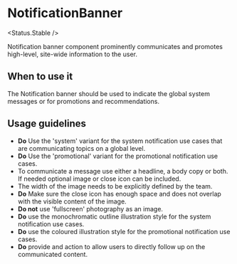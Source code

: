 
# NotificationBanner

<Status.Stable />

<Story id="components-notificationbanner--base" />
<Props />

Notification banner component prominently communicates and promotes high-level, site-wide information to the user.

## When to use it

The Notification banner should be used to indicate the global system messages or for promotions and recommendations.

## Usage guidelines

- **Do** Use the 'system' variant for the system notification use cases that are communicating topics on a global level.
- **Do** Use the 'promotional' variant for the promotional notification use cases.
- To communicate a message use either a headline, a body copy or both. If needed optional image or close icon can be included.
- The width of the image needs to be explicitly defined by the team.
- **Do** Make sure the close icon has enough space and does not overlap with the visible content of the image.
- **Do not** use 'fullscreen' photography as an image.
- **Do** use the monochromatic outline illustration style for the system notification use cases.
- **Do** use the coloured illustration style for the promotional notification use cases.
- **Do** provide and action to allow users to directly follow up on the communicated content.

<Story id="components-notificationbanner--dismissable" />
